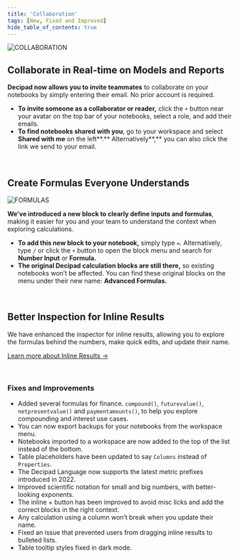 ```yaml
---
title: 'Collaboration'
tags: [New, Fixed and Improved]
hide_table_of_contents: true
---
```



<ReleasePost>

![COLLABORATION](./img/image_collab.png)

## Collaborate in Real-time on Models and Reports

**Decipad now allows you to invite teammates** to collaborate on your notebooks by simply entering their email. No prior account is required.

- **To invite someone as a collaborator or reader,** click the `+` button near your avatar on the top bar of your notebooks, select a role, and add their emails.
- **To find notebooks shared with you**, go to your workspace and select **Shared with me** on the left**.** Alternatively**,** you can also click the link we send to your email.

<br />

## Create Formulas Everyone Understands

![FORMULAS](./img/image_str-inp.png)

**We’ve introduced a new block to clearly define inputs and formulas**, making it easier for you and your team to understand the context when exploring calculations.

- **To add this new block to your notebook,** simply type `=`.
  Alternatively, type `/` or click the `+` button to open the block menu and search for **Number Input** or **Formula.**
- **The original Decipad calculation blocks are still there,** so existing notebooks won’t be affected. You can find these original blocks on the menu under their new name: **Advanced Formulas.**

<br />

## Better Inspection for Inline Results

We have enhanced the inspector for inline results, allowing you to explore the formulas behind the numbers, make quick edits, and update their name.

[Learn more about Inline Results →](/docs/quick-start/data-views)

<br />

### <FancyTitle icon={Hammer}>Fixes and Improvements</FancyTitle>

- Added several formulas for finance. `compound()`, `futurevalue()`, `netpresentvalue()` and `paymentamounts()`, to help you explore compounding and interest use cases.
- You can now export backups for your notebooks from the workspace menu.
- Notebooks imported to a workspace are now added to the top of the list instead of the bottom.
- Table placeholders have been updated to say `Columns` instead of `Properties`.
- The Decipad Language now supports the latest metric prefixes introduced in 2022.
- Improved scientific notation for small and big numbers, with better-looking exponents.
- The inline + button has been improved to avoid misc licks and add the correct blocks in the right context.
- Any calculation using a column won’t break when you update their name.
- Fixed an issue that prevented users from dragging inline results to bulleted lists.
- Table tooltip styles fixed in dark mode.

</ReleasePost>
